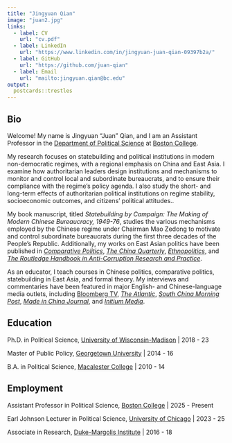 ```yaml
---
title: "Jingyuan Qian"
image: "juan2.jpg"
links:
  - label: CV
    url: "cv.pdf" 
  - label: LinkedIn
    url: "https://www.linkedin.com/in/jingyuan-juan-qian-09397b2a/"
  - label: GitHub
    url: "https://github.com/juan-qian"
  - label: Email
    url: "mailto:jingyuan.qian@bc.edu"
output:
  postcards::trestles
---
```

 
## Bio

Welcome! My name is Jingyuan "Juan" Qian, and I am an Assistant Professor in the [Department of Political Science](https://www.bc.edu/bc-web/schools/morrissey/departments/political-science.html) at [Boston College](https://www.bc.edu/).

My research focuses on statebuilding and political institutions in modern non-democratic regimes, with a regional emphasis on China and East Asia. I examine how authoritarian leaders design institutions and mechanisms to monitor and control local and subordinate bureaucrats, and to ensure their compliance with the regime’s policy agenda. I also study the short- and long-term effects of authoritarian political institutions on regime stability, socioeconomic outcomes, and citizens’ political attitudes..

My book manuscript, titled *Statebuilding by Campaign: The Making of Modern Chinese Bureaucracy, 1949-76*, studies the various mechanisms employed by the Chinese regime under Chairman Mao Zedong to motivate and control subordinate bureaucrats during the first three decades of the People's Republic. Additionally, my works on East Asian politics have been published in *[Comparative Politics](https://doi.org/10.5129/001041524X17069685289697)*, *[The China Quarterly](https://doi.org/10.1017/S0305741023000644)*, *[Ethnopolitics](https://doi.org/10.1080/17449057.2021.2001954)*, and *[The Routledge Handbook in Anti-Corruption Research and Practice](http://doi.org/10.4324/9781003303275-45)*. 

As an educator, I teach courses in Chinese politics, comparative politics, statebuilding in East Asia, and formal theory. My interviews and commentaries have been featured in major English- and Chinese-language media outlets, including [Bloomberg TV](https://www.bloomberg.com/live), *[The Atlantic](https://www.theatlantic.com/)*, *[South China Morning Post](https://www.scmp.com/)*, *[Made in China Journal](https://madeinchinajournal.com/)*, and *[Initium Media](https://theinitium.com/)*.

## Education

Ph.D. in Political Science, [University of Wisconsin-Madison](https://polisci.wisc.edu/) | 2018 - 23

Master of Public Policy, [Georgetown University](https://mccourt.georgetown.edu/) | 2014 - 16

B.A. in Political Science, [Macalester College](https://www.macalester.edu/) | 2010 - 14

## Employment

Assistant Professor in Political Science, [Boston College](https://www.bc.edu/bc-web/schools/morrissey/departments/political-science.html) | 2025 - Present

Earl Johnson Lecturer in Political Science, [University of Chicago](https://mapss.uchicago.edu/) | 2023 - 25

Associate in Research, [Duke-Margolis Institute](https://healthpolicy.duke.edu/) |  2016 - 18
